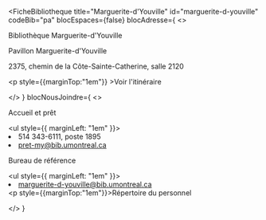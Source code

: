 
<FicheBibliotheque
  title="Marguerite-d'Youville"
  id="marguerite-d-youville"
  codeBib="pa"
  blocEspaces={false}
  blocAdresse={
    <>
      <p>Bibliothèque Marguerite-d'Youville</p>
      <p>Pavillon Marguerite-d'Youville</p>
      <p>2375, chemin de la Côte-Sainte-Catherine, salle 2120</p>
      <p style={{marginTop:"1em"}} ><Link to="https://www.google.com/maps?ll=45.509365,-73.618392&z=15&t=m&hl=en&gl=US&mapclient=embed&cid=14455154458948229137" Icon={ArrowSquareOutIcon}>Voir l'itinéraire</Link></p>
    </>
  }
  blocNousJoindre={
    <>
      <p>Accueil et prêt</p>
      <ul style={{ marginLeft: "1em" }}>
        <li>514 343-6111, poste 1895</li>
        <li><Link to="mailto:pret-my@bib.umontreal.ca">pret-my@bib.umontreal.ca</Link></li>
      </ul>
      <p>Bureau de référence</p>
      <ul style={{ marginLeft: "1em" }}>
        <li><Link to="mailto:marguerite-d-youville@bib.umontreal.ca">marguerite-d-youville@bib.umontreal.ca</Link></li>
      </ul>
      <p style={{marginTop:"1em"}}><Link to="../nous-joindre/notre-equipe/#marguerite-d-youville">Répertoire du personnel</Link></p>
    </>
  }
>
</FicheBibliotheque>
